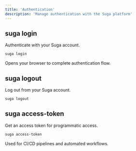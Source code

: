 ```yaml
---
title: 'Authentication'
description: 'Manage authentication with the Suga platform'
---
```


## suga login

Authenticate with your Suga account.

```bash
suga login
```

Opens your browser to complete authentication flow.

## suga logout

Log out from your Suga account.

```bash
suga logout
```

## suga access-token

Get an access token for programmatic access.

```bash
suga access-token
```

Used for CI/CD pipelines and automated workflows.